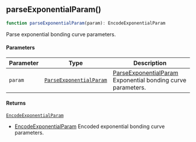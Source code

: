 

<a id="parseExponentialParam"></a>

## parseExponentialParam()

```ts copy
function parseExponentialParam(param): EncodeExponentialParam
```

Parse exponential bonding curve parameters.

#### Parameters

| Parameter | Type | Description |
| ------ | ------ | ------ |
| `param` | [`ParseExponentialParam`](../types.mdx#ParseExponentialParam) | [ParseExponentialParam](../types.mdx#ParseExponentialParam) Exponential bonding curve parameters. |

#### Returns

[`EncodeExponentialParam`](../types.mdx#EncodeExponentialParam)

- [EncodeExponentialParam](../types.mdx#EncodeExponentialParam) Encoded exponential bonding curve parameters.
